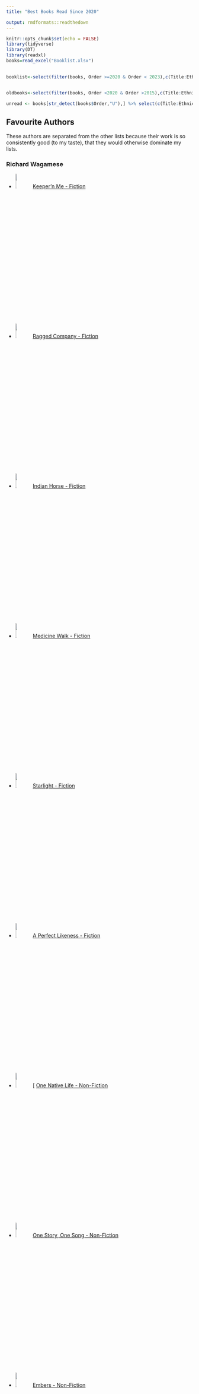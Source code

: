 ```yaml
---
title: "Best Books Read Since 2020"

output: rmdformats::readthedown
---
```


```r
knitr::opts_chunk$set(echo = FALSE)
library(tidyverse)
library(DT)
library(readxl)
books=read_excel("Booklist.xlsx")
  

booklist<-select(filter(books, Order >=2020 & Order < 2023),c(Title:Ethnicity))


oldbooks<-select(filter(books, Order <2020 & Order >2015),c(Title:Ethnicity))

unread <- books[str_detect(books$Order,"U"),] %>% select(c(Title:Ethnicity))

```


## Favourite Authors {.tabset .tabset-pills}
These authors are separated from the other lists because their work is so consistently good (to my taste), that they would otherwise dominate my lists.  

### Richard Wagamese

- <img src="https://cdn1.bookmanager.com/i/m?b=fL1Fm1B4rfGk083v493cGA&cb=1646198331" width=10%/>[ Keeper’n Me - Fiction](https://store.booksonbeechwood.ca/item/fL1Fm1B4rfGk083v493cGA)  
  
- <img src="https://cdn1.bookmanager.com/i/m?b=PsnGJ53gdMHBstbntBHKtw&cb=1647027009" width=10%/>[ Ragged Company - Fiction](https://store.booksonbeechwood.ca/item/PsnGJ53gdMHBstbntBHKtw) 
  
- <img src="https://cdn1.bookmanager.com/i/m?b=8e8oLDtKdcmp_p1pF-LGpw&cb=1670387152" width=10%/>[ Indian Horse - Fiction](https://store.booksonbeechwood.ca/item/8e8oLDtKdcmp_p1pF-LGpw)
  
- <img src="https://cdn1.bookmanager.com/i/m?b=ssARrWrToAYn75-JCBYy1g&cb=1643344999" width=10%/>[ Medicine Walk - Fiction](https://store.booksonbeechwood.ca/item/ssARrWrToAYn75-JCBYy1g)
  
- <img src="https://cdn1.bookmanager.com/i/m?b=ssARrWrToAY031VSnlum8Q&cb=1656146889" width=10%/>[ Starlight - Fiction](https://store.booksonbeechwood.ca/item/ssARrWrToAY031VSnlum8Q)
  
- <img src="https://cdn1.bookmanager.com/i/m?b=qcvBnpROh4McmytOQZnqIA&cb=1608720996" width=10%/>[ A Perfect Likeness - Fiction](https://store.booksonbeechwood.ca/item/qcvBnpROh4McmytOQZnqIA)
  
- <img src="https://cdn1.bookmanager.com/i/m?b=8e8oLDtKdcmdaxfDPqUVaA&cb=1670387228" width=10%/>[ [One Native Life - Non-Fiction](https://store.booksonbeechwood.ca/item/8e8oLDtKdcmdaxfDPqUVaA)
  
- <img src="https://cdn1.bookmanager.com/i/m?b=AUgNRER1yUp1Xpwmw56OqA&cb=1558318026" width=10%/>[ One Story, One Song - Non-Fiction](https://store.booksonbeechwood.ca/item/AUgNRER1yUp1Xpwmw56OqA)
  
- <img src="https://cdn1.bookmanager.com/i/m?b=AUgNRER1yUr_Jh34VITQUg&cb=1670387064" width=10%/>[ Embers - Non-Fiction](https://store.booksonbeechwood.ca/item/AUgNRER1yUr_Jh34VITQUg)
  
- <img src="https://cdn1.bookmanager.com/i/m?b=AUgNRER1yUoxFIk_ez9oXQ&cb=1670387258" width=10%/>[ What Comes From Spirit - Non-Fiction](https://store.booksonbeechwood.ca/item/AUgNRER1yUoxFIk_ez9oXQ)

### Becky Chambers

- <img src="https://images.squarespace-cdn.com/content/v1/5c61ddd9a09a7e33c794113d/1550365389568-RQL3LEEJMM1QN0MX2ZP1/20150213_long_way_1400.jpg?format=750w" width=10%/>[ The Long Way to a Small Angry Planet - Wayfarers #1](https://www.otherscribbles.com/#/thelongway/)
  
- <img src="https://images.squarespace-cdn.com/content/v1/5c61ddd9a09a7e33c794113d/1550364134754-UF56LGR0C6HN91AV296E/20160125_orbit2-666x1024.jpg?format=750w" width=10%/>[ A Closed and Common Orbit - Wayfarers #2](https://www.otherscribbles.com/#/closedandcommon/)
  
- <img src="https://images.squarespace-cdn.com/content/v1/5c61ddd9a09a7e33c794113d/1550361645170-X2VOULTSW35VOS7621ZO/Record-of-a-Spaceborn-Few-v14-768x1181.jpg?format=750w" width=10%/>[ Record of a Spaceborn Few - Wayfarers #3](https://www.otherscribbles.com/#/spacebornfew/)
  
- <img src="https://hodderscape.co.uk/wp-content/uploads/2020/07/The-Galaxy-and-the-Ground-Within_High-Res-260x400.jpg" width=10%/>[ The Galaxy, and the Ground Within - Wayfarers #4](https://www.otherscribbles.com/#/the-galaxy-and-the-ground-within/)
  
- <img src="https://hodderscape.co.uk/wp-content/uploads/2019/04/Becky-Chambers_square-259x400.jpeg" width=10%/>[ To Be Taught, If Fortunate](https://www.otherscribbles.com/#/tobetaught/)
  
- <img src="https://mpd-biblio-covers.imgix.net/9781250236210.jpg?w=600" width=10%/>[ A Psalm for the Wild Built - Monk and Robot #1](https://www.otherscribbles.com/#/a-psalm-for-the-wild-built/)
  
- <img src="https://mpd-biblio-covers.imgix.net/9781250236234.jpg?w=600" width=10%/>[ A Prayer for the Crown Shy - Monk and Robot #2](https://www.otherscribbles.com/#/a-prayer-for-the-crown-shy/)

### Fredrik Backman

- <img src="https://www.fredrikbackmanbooks.com/images/9781476738024.jpg" width=10%/>[ A Man Called Ove](https://www.fredrikbackmanbooks.com/books/fredrik-backman-a-man-called-ove.html)
  
- <img src="https://www.fredrikbackmanbooks.com/images/9781501115073.jpg" width=10%/>[ My Grandmother Sends Her Regards and Apologizes](https://www.fredrikbackmanbooks.com/books/fredrik-backman-my-grandmother-asked-me-to-tell-you-shes-sorry.html) 
  
- <img src="https://www.fredrikbackmanbooks.com/images/9781501142543.jpg" width=10%/>[ Britt-Marie Was Here](https://www.fredrikbackmanbooks.com/books/fredrik-backman-britt-marie-was-here.html)
  
- <img src="https://www.fredrikbackmanbooks.com/images/9781501160844-p-500.jpeg" width=10%/>[ Anxious People](https://www.fredrikbackmanbooks.com/books/fredrik-backman-anxious-people.html)
  
- <img src="https://www.fredrikbackmanbooks.com/images/9781501160776.jpg" width=10%/>[ Beartown - Beartown #1](https://www.fredrikbackmanbooks.com/books/fredrik-backman-beartown.html)
  
- <img src="https://www.fredrikbackmanbooks.com/images/9781501160806.jpg" width=10%/>[ Us Against You - Beartown #2](https://www.fredrikbackmanbooks.com/books/fredrik-backman-us-against-you.html)
  
- <img src="https://www.fredrikbackmanbooks.com/images/9781982112790.jpg" width=10%/>[ The Winners - Beartown #3](https://www.fredrikbackmanbooks.com/books/the-winners.html)
  
## Fiction {.tabset .tabset-pills}

### Series
- <img src="https://www.jamessacorey.com/wp-content/uploads/2021/08/Leviathan10-HC-3D-Front-trimmed.jpeg" width=10%/>[ The Expanse - James S.A. Corey](https://www.jamessacorey.com/writing-type/books/) - Features 9 full length novels and 1 collection of short stories
  
- <img src="https://www.marthawells.com/Murderbot1.jpg" width=10%/>[ The Murderbot Diaries - Martha Wells](https://www.marthawells.com/murderbot.htm) - Features 5 novellas and 1 full length novel (so far)

- <img src="https://nkjemisin.com/wp-content/uploads/2015/04/Jemisin_FifthSeason-TP.jpg" width=10%/>[ The Broken Earth - N.K. Jemisin](https://nkjemisin.com/series/the-broken-earth/) - features 3 novels
  
- <img src="https://images-na.ssl-images-amazon.com/images/S/compressed.photo.goodreads.com/books/1403972500i/24983.jpg" width=10%/>[ Oxford Time Travel - Connie Willis](https://www.goodreads.com/series/52985-oxford-time-travel) - features 3 novels
  
- <img src="https://cdn1.bookmanager.com/i/m?b=M3YHMwEj9x4fRQPPJs8xJQ&cb=1669609762" width=10%/>[ Remembrance of Earth’s Past - Liu Cixin](https://en.wikipedia.org/wiki/Remembrance_of_Earth%27s_Past) - features 3 primary novels
  
- <img src="https://upload.wikimedia.org/wikipedia/en/thumb/7/73/Hyperion_cover.jpg/200px-Hyperion_cover.jpg" width=10%/>[ Hyperion Cantos - Dan Simmons](https://en.wikipedia.org/wiki/Hyperion_Cantos) - features 4 primary novels
  
- <img src="https://annleckie.com/wp-content/uploads/2013/07/Leckie_AncillaryJustice_TP-960x1419.jpg" width=10%/>[ Imperial Radch - Ann Leckie](https://annleckie.com/novel/) - features 3 primary novels
  
- <img src="https://images.squarespace-cdn.com/content/v1/60b7e98f7ac4594bfb7cfa42/1622930004365-8W6CR729ZZVY13AHC5K6/Screen+Shot+2021-06-05+at+2.31.50+PM.png?format=500w" width=10%/>[ Teixcalaan - Arkady Martine](https://www.arkadymartine.net/books) - features 2 primary novels
  
- <img src="https://www.yoonhalee.com/wp-content/uploads/2016/01/ninefox-chris-moore--150x230.jpg" width=10%/>[ The Machineries of Empire - Yoon Ha Lee](https://www.yoonhalee.com/?cat=9) - features 3 primary novels
  
- <img src="https://i.gr-assets.com/images/S/compressed.photo.goodreads.com/books/1442169447i/52397._SY180_.jpg" width=10%/>[ Earthseed - Octavia E. Butler](https://www.goodreads.com/series/57804-earthseed) - features 2 primary novels
  
### Speculative
- <img src="https://static.wixstatic.com/media/2f41b9_a36e63cadd8647978003dcaeb894b867~mv2.jpg/v1/fill/w_258,h_392,al_c,q_80,usm_0.66_1.00_0.01,enc_auto/Migrations.jpg" width=10%/>[ Migrations - Charlotte McConaghy](https://www.charlottemcconaghy.com/books)
  
- <img src="https://cdn1.bookmanager.com/i/m?b=ihViYpG-txXJP1n4GQvc-A&cb=1566204284" width=10%/>[ Station Eleven - Emily St John Mandel](https://www.emilymandel.com/station-eleven)

- <img src="https://upload.wikimedia.org/wikipedia/en/thumb/8/8b/InvisibleAddieLaRue.jpg/220px-InvisibleAddieLaRue.jpg" width=10%/>[ The Invisible Life of Addie LaRue - VE Schwab](https://en.wikipedia.org/wiki/The_Invisible_Life_of_Addie_LaRue)
  
- <img src="https://d28hgpri8am2if.cloudfront.net/book_images/onix/cvr9781982168438/cloud-cuckoo-land-9781982168438_lg.jpg" width=10%/>[ Cloud Cuckoo Land - Anthony Doerr](https://www.anthonydoerr.com/books/cloud-cuckoo-land)
  
- <img src="https://www.nealstephenson.com/assets/gallery/3/113.jpg" width=10%/>[ Seveneves - Neal Stephenson](https://www.nealstephenson.com/seveneves.html)
  
- <img src="https://cdn1.bookmanager.com/i/m?b=ihViYpG-txV1YKwSYrbRVg&cb=1632413952" width=10%/>[ Sea of Tranquility - Emily St John Mandel](https://www.emilymandel.com/sea-of-tranquility)
  
- <img src="https://cdn1.bookmanager.com/i/m?b=22KE7DjzBuP7Dapv7GXnLw&cb=1594068731" width=10%/>[ An Unkindness of Ghosts - Rivers Solomon](https://store.booksonbeechwood.ca/item/22KE7DjzBuP7Dapv7GXnLw)
  
- <img src="https://pdjeliclark.com/wp-content/uploads/2021/03/MoD.jpg" width=10%/>[ A Master of Djinn - P. Djeli Clark](https://pdjeliclark.com/a-master-djinn/)
  
- <img src="https://cdn1.bookmanager.com/i/m?b=rBSsMLeAZlb4tCVhkyS4-Q&cb=1667402497" width=10%/>[ Shades of Grey - Jasper Fforde](https://store.booksonbeechwood.ca/item/rBSsMLeAZlb4tCVhkyS4-Q)
  
- <img src="https://cdn1.bookmanager.com/i/m?b=rC8Hn_GwKfRkoB0o1fLtHg&cb=1663213439" width=10%/>[ Klara and the Sun - Kazuo Ishiguro](https://store.booksonbeechwood.ca/item/rC8Hn_GwKfRkoB0o1fLtHg)
  

### Historical & Epic
- <img src="https://honoreejeffers.com/wp-content/uploads/2021/05/cover_love_songs.jpg" width=10%/>[ The Love Songs of W.E.B. Du Bois - Honoree Fanonne Jeffers](https://honoreejeffers.com/book/the-love-songs-of-w-e-b-du-bois/)
  
- <img src="http://www.richardpowers.net/wp-content/uploads/2017/08/Overstory-e1502211715719.jpg" width=10%/>[ The Overstory - Richard Powers](https://www.richardpowers.net/the-overstory/)

- <img src="https://cdn1.bookmanager.com/i/m?b=4TN18-EytcRnIx879jj-sQ&cb=1667372486" width=10%/>[ The Shadow of the Wind - Carlos Ruiz Zafon](https://store.booksonbeechwood.ca/item/4TN18-EytcRnIx879jj-sQ)
  
- <img src="http://michaelchristie.net/assets/img/pages/about/GreenwoodUS.jpg" width=10%/>[ Greenwood - Michael Christie](http://michaelchristie.net/)
  
- <img src="https://cdn1.bookmanager.com/i/m?b=4W2UFib7dnDtQFfj4SCnwQ&cb=1558493307" width=10%/>[ Pachinko - Min Jin Lee](https://store.booksonbeechwood.ca/item/4W2UFib7dnDtQFfj4SCnwQ)
  
- <img src="https://www.amortowles.com/wp-content/uploads/2016/04/amor-towles-gentleman-in-moscow-mr.jpg" width=10%/>[ A Gentleman in Moscow - Amor Towles](https://www.amortowles.com/a-gentleman-in-moscow-about-the-book/)
  
- <img src="https://www.maazamengiste.com/wp-content/uploads/2021/01/Shadow-King_0321-scaled.jpg" width=10%/>[ The Shadow King - Maaza Mengiste](https://www.maazamengiste.com/books/)
  
- <img src="https://cdn1.bookmanager.com/i/m?b=fL1Fm1B4rfGK0ooUTFjApA&cb=1666150159" width=10%/>[ The Nickel Boys - Colson Whitehead](https://store.booksonbeechwood.ca/item/fL1Fm1B4rfGK0ooUTFjApA)
  
- <img src="https://cdn1.bookmanager.com/i/m?b=G_f3vj27PIemlnzbwSoDyQ&cb=1667891450" width=10%/>[ The Mountains Sing - Nguyen Phan Que Mai](https://store.booksonbeechwood.ca/item/G_f3vj27PIemlnzbwSoDyQ)
  
- <img src="https://www.nealstephenson.com/images/covers/cryptonomicon.png" width=10%/>[ Cryptonomicon - Neal Stephenson](https://www.nealstephenson.com/cryptonomicon.html)
  

### Contemporary
- <img src="https://cdn1.bookmanager.com/i/m?b=fL1Fm1B4rfFzdT1YmoJg0g&cb=1668796484" width=10%/>[ Transcendent Kingdom - Yaa Gyasi](https://store.booksonbeechwood.ca/item/fL1Fm1B4rfFzdT1YmoJg0g)
  
- <img src="https://www.michellegood.ca/sitecm/i/y648.jpg" width=10%/>[ Five Little Indians - Michelle Good](https://www.michellegood.ca/published-works.htm)

- <img src="https://katherenavermette.com/wp-content/uploads/2021/08/TheStrangers_revised-for-KC_compr.jpg" width=10%/>[ The Strangers - Katherena Vermette](https://katherenavermette.com/the-strangers/)
  
- <img src="https://static.wixstatic.com/media/d0be70_dce6ca850cc040d1bde74456de2d9965~mv2.jpg/v1/fill/w_315,h_480,al_c,q_80,usm_0.66_1.00_0.01,enc_auto/d0be70_dce6ca850cc040d1bde74456de2d9965~mv2.jpg" width=10%/>[ What Strange Paradise - Omar El Akkad](https://www.omarelakkad.com/)
  
- <img src="https://cdn1.bookmanager.com/i/m?b=hvTabYmi135dpCdtQENtHg&cb=1597176897" width=10%/>[ Go, Went, Gone - Jenny Erpenbeck](https://store.booksonbeechwood.ca/item/hvTabYmi135dpCdtQENtHg)
  
- <img src="https://cdn1.bookmanager.com/i/m?b=rBSsMLeAZlYxoUp7HF9I0Q&cb=1643169895" width=10%/>[ Eleanor Oliphant is Completely FIne - Gail Honeyman](https://store.booksonbeechwood.ca/item/rBSsMLeAZlYxoUp7HF9I0Q)
  
- <img src="https://cdn1.bookmanager.com/i/m?b=cBeH0n3IZ8xW1QVOpY9iAw&cb=1624267369" width=10%/>[ The Night Watchman - Louise Erdrich](https://store.booksonbeechwood.ca/item/cBeH0n3IZ8xW1QVOpY9iAw)
  
- <img src="https://cdn1.bookmanager.com/i/m?b=OFG34itBLfD8rm7nB06M-Q&cb=1648007423" width=10%/>[ The Brothers K - David James Duncan](https://store.booksonbeechwood.ca/item/OFG34itBLfD8rm7nB06M-Q)
  
- <img src="https://cdn1.bookmanager.com/i/m?b=rBSsMLeAZlb8Tnzpwgt7EQ&cb=1649743251" width=10%/>[ Medicine River - Thomas King](https://store.booksonbeechwood.ca/item/rBSsMLeAZlb8Tnzpwgt7EQ)
  
- <img src="https://static.wixstatic.com/media/2f41b9_f9aedcf5e5c84b67b1a1d8177bef10ba~mv2.jpg/v1/fill/w_258,h_392,al_c,q_80,usm_0.66_1.00_0.01,enc_auto/Once%20There%20Were%20Wolves.jpg" width=10%/>[ Once There Were Wolves - Charlotte McConaghy](https://www.charlottemcconaghy.com/books)


## Non-Fiction {.tabset .tabset-pills}

### Nature, Science, Medicine
- <img src="https://cdn1.bookmanager.com/i/m?b=YoqefBrscwlZoRaDtILPvg&cb=1650312325" width=10%/>[ Braiding Sweetgrass - Robin Wall Kimmerer](https://store.booksonbeechwood.ca/item/YoqefBrscwlZoRaDtILPvg)
  
- <img src="https://cdn1.bookmanager.com/i/m?b=fL1Fm1B4rfG2c4QTcJIvJw&cb=1620441145" width=10%/>[ Being Mortal: Medicine and What Matters in the End - Atul Gawande](https://store.booksonbeechwood.ca/item/fL1Fm1B4rfG2c4QTcJIvJw)
  
- <img src="https://cdn1.bookmanager.com/i/m?b=rQwtDP3dGnTOfUPc3QkAVA&cb=1643949365" width=10%/>[ Underland: A Deep Time Journey - Robert Macfarlane](https://store.booksonbeechwood.ca/item/rQwtDP3dGnTOfUPc3QkAVA)
  
- <img src="https://cdn1.bookmanager.com/i/m?b=3bfSPEKfdTc7j8DQVsm_Tg&cb=1670646697" width=10%/>[ Entangled Life: How Fungi Make Our Worlds, Change Our Minds & Shape Our Futures - Merlin Sheldrake](https://store.booksonbeechwood.ca/item/3bfSPEKfdTc7j8DQVsm_Tg)
  
- <img src="https://cdn1.bookmanager.com/i/m?b=MEgaIBq6_d_8XutnCpswqw&cb=1653301589" width=10%/>[ Pastoral Song: A Farmer’s Journey - James Rebanks](https://store.booksonbeechwood.ca/item/MEgaIBq6_d_8XutnCpswqw)
  
- <img src="https://cdn1.bookmanager.com/i/m?b=WLhu9GQ-hlMFl_yErQryAg&cb=1659505556" width=10%/>[ A Most Remarkable Creature: The Hidden Life and Epic Journey of the World's Smartest Birds of Prey - Jonathan Meiburg](https://store.booksonbeechwood.ca/item/WLhu9GQ-hlMFl_yErQryAg)
  
- <img src="https://cdn1.bookmanager.com/i/m?b=rPCoGQ_-yAXizRlvuP2W_w&cb=1670167344" width=10%/>[ The Song of the Cell: An Exploration of Medicine and the New Human - Siddhartha Mukherjee](https://store.booksonbeechwood.ca/item/rPCoGQ_-yAXizRlvuP2W_w)
  
- <img src="https://cdn1.bookmanager.com/i/m?b=rC8Hn_GwKfRLPQSVVx004Q&cb=1668143399" width=10%/>[ Finding the Mother Tree: Discovering the Wisdom of the Forest - Suzanne Simard](https://store.booksonbeechwood.ca/item/rC8Hn_GwKfRLPQSVVx004Q)
  
- <img src="https://cdn1.bookmanager.com/i/m?b=WE-DK7PwCwDEWWgEMJFhew&cb=1670668649" width=10%/>[ Eager: The Surprising, Secret Life of Beavers and Why They Matter - Ben Goldfarb](https://store.booksonbeechwood.ca/item/WE-DK7PwCwDEWWgEMJFhew)
  
- <img src="https://cdn1.bookmanager.com/i/m?b=jpo2KjG8N1WgLJ9ELQKWDQ&cb=1618535942" width=10%/>[ Invisible Women: Exposing Data Bias in a World Designed for Men - Caroline Criado Perez](https://store.booksonbeechwood.ca/item/jpo2KjG8N1WgLJ9ELQKWDQ)
  

### Social Justice, Intersectionality
- <img src="https://cdn1.bookmanager.com/i/m?b=fL1Fm1B4rfGz54MthDwc7A&cb=1647040955" width=10%/>[ The Inconvenient Indian - Thomas King](https://store.booksonbeechwood.ca/item/fL1Fm1B4rfGz54MthDwc7A)
  
- <img src="https://cdn1.bookmanager.com/i/m?b=y2JqBjAMj9Y_rnB7_Zt5cg&cb=1558221544" width=10%/>[ The Truth About Stories - Thomas King](https://store.booksonbeechwood.ca/item/y2JqBjAMj9Y_rnB7_Zt5cg)

- <img src="https://cdn1.bookmanager.com/i/m?b=KUiuj9yeH6YRjnvO1LEeiw&cb=1670473491" width=10%/>[ Just Mercy - Bryan Stevenson](https://store.booksonbeechwood.ca/item/KUiuj9yeH6YRjnvO1LEeiw)
  
- <img src="https://cdn1.bookmanager.com/i/m?b=fL1Fm1B4rfFdacDLCEOqng&cb=1659410022" width=10%/>[ The Skin We’re In - Desmond Cole](https://store.booksonbeechwood.ca/item/fL1Fm1B4rfFdacDLCEOqng)
  
- <img src="https://cdn1.bookmanager.com/i/m?b=rC8Hn_GwKfS3CzODeCze1w&cb=1662704901" width=10%/>[ Love Lives Here - Amanda Jette Knox](https://store.booksonbeechwood.ca/item/rC8Hn_GwKfS3CzODeCze1w)
  
- <img src="https://cdn1.bookmanager.com/i/m?b=KbKT8pcwmPVRsRb1XTPHLg&cb=1661828337" width=10%/>[ People Love Dead Jews: Reports from a Haunted Present - Dara Horn](https://store.booksonbeechwood.ca/item/KbKT8pcwmPVRsRb1XTPHLg)
  
- <img src="https://cdn1.bookmanager.com/i/m?b=ssARrWrToAYarJH1EFYgKw&cb=1647054431" width=10%/>[ Peace and Good Order: The Case for Indigenous Justice in Canada - Harold R. Johnson](https://store.booksonbeechwood.ca/item/ssARrWrToAYarJH1EFYgKw)
  
- <img src="https://cdn1.bookmanager.com/i/m?b=mynpmgPBvvL1VKVdC0q90g&cb=1648585702" width=10%/>[ Unsettling Canada: A National Wake-up Call - Arthur Manuel](https://store.booksonbeechwood.ca/item/mynpmgPBvvL1VKVdC0q90g)
  
- <img src="https://cdn1.bookmanager.com/i/m?b=yHYLazfoaGg1qk07FO9cyA&cb=1574327555" width=10%/>[ The New Jim Crow: Mass Incarceration in the Age of Colorblindness - Michelle Alexander](https://store.booksonbeechwood.ca/item/yHYLazfoaGg1qk07FO9cyA)
  
- <img src="https://cdn1.bookmanager.com/i/m?b=eICIMlJ6k5G_5uBVPdKmjQ&cb=1558568315" width=10%/>[ Disfigured: On Fairy Tales, Disability, and Making Space - Amanda Leduc](https://store.booksonbeechwood.ca/item/eICIMlJ6k5G_5uBVPdKmjQ)
  

### History, Current Events, Bio
- <img src="https://cdn1.bookmanager.com/i/m?b=KUiuj9yeH6ZfdMEWNKD9AA&cb=1670041546" width=10%/>[ When Breath Becomes Air - Paul Kalanithi](https://store.booksonbeechwood.ca/item/KUiuj9yeH6ZfdMEWNKD9AA)
  
- <img src="https://cdn1.bookmanager.com/i/m?b=ULpFLNJxI5bjVGMD46s5MA&cb=1658330785" width=10%/>[ Why Fish Don't Exist: A Story of Loss, Love, and the Hidden Order of Life - Lulu Miller](https://store.booksonbeechwood.ca/item/ULpFLNJxI5bjVGMD46s5MA)

- <img src="https://cdn1.bookmanager.com/i/m?b=b1VOIlIvk3P91U6V4cGbhA&cb=1667423346" width=10%/>[ The Warmth of Other Suns: The Epic Story of America's Great Migration - Isabel WIlkerson](https://store.booksonbeechwood.ca/item/b1VOIlIvk3P91U6V4cGbhA)
  
- <img src="https://cdn1.bookmanager.com/i/m?b=eD19rNOeXfHLYXmS0RjSkw&cb=1558215657" width=10%/>[ Wild Swans: Three Daughters of China - Jung Chang](https://store.booksonbeechwood.ca/item/eD19rNOeXfHLYXmS0RjSkw)
  
- <img src="https://cdn1.bookmanager.com/i/m?b=fL1Fm1B4rfGzkGl7vgCGFw&cb=1670561440" width=10%/>[ Empire of Pain - Patrick Radden Keefe](https://store.booksonbeechwood.ca/item/fL1Fm1B4rfGzkGl7vgCGFw)
  
- <img src="https://cdn1.bookmanager.com/i/m?b=Tjsi1wmychOTk1DOEUrRyA&cb=1668226328" width=10%/>[ Nothing to Envy: Ordinary Lives in North Korea - Barbara Demick](https://store.booksonbeechwood.ca/item/Tjsi1wmychOTk1DOEUrRyA)
  
- <img src="https://cdn1.bookmanager.com/i/m?b=3bfSPEKfdTetNul_b51CsA&cb=1669053497" width=10%/>[ Sandworm - Andy Greenberg](https://store.booksonbeechwood.ca/item/3bfSPEKfdTetNul_b51CsA)
  
- <img src="https://cdn1.bookmanager.com/i/m?b=ihViYpG-txXPtIhe1WBN-A&cb=1632736675" width=10%/>[ The North-West Is Our Mother - Jean Teillet](https://store.booksonbeechwood.ca/item/ihViYpG-txXPtIhe1WBN-A)
  
- <img src="https://cdn1.bookmanager.com/i/m?b=zroBIQl5na-N2nrqjVoqYg&cb=1668487545" width=10%/>[ A Swim in a Pond in the Rain - George Saunders](https://store.booksonbeechwood.ca/item/zroBIQl5na-N2nrqjVoqYg)
  
- <img src="https://cdn1.bookmanager.com/i/m?b=temoIPlhFAgbyzEntzFHEQ&cb=1663484653" width=10%/>[ Seven Fallen Feathers - Tanya Talaga](https://store.booksonbeechwood.ca/item/temoIPlhFAgbyzEntzFHEQ)

## Sortable Table of Books Read from 2020-2022  

```r
datatable(booklist)
```

## Sortable Table of Books Read from 2015-2019  

```r
datatable(oldbooks)
```
## Sortable List of Unread Books On My Shelves
```r
datatable(unread)
```